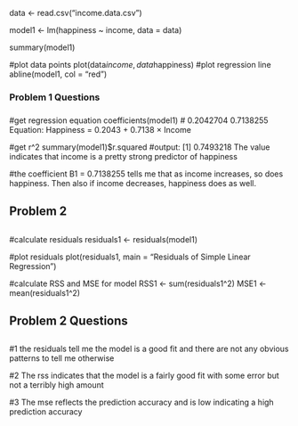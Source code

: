 data <- read.csv("income.data.csv")

model1 <- lm(happiness ~ income, data = data)

summary(model1)

#plot data points
plot(data$income, data$happiness)
#plot regression line
abline(model1, col = "red")

###
### Problem 1 Questions
###

#get regression equation
coefficients(model1)
# 0.2042704   0.7138255    Equation: Happiness = 0.2043 + 0.7138 × Income

#get r^2
summary(model1)$r.squared
#output: [1] 0.7493218 The value indicates that income is a pretty strong predictor of happiness

#the coefficient B1 = 0.7138255 tells me that as income increases, so does happiness. Then also if income decreases, happiness does as well. 

##
## Problem 2
##

#calculate residuals 
residuals1 <- residuals(model1)

#plot residuals
plot(residuals1, main = "Residuals of Simple Linear Regression")

#calculate RSS and MSE for model
RSS1 <- sum(residuals1^2)
MSE1 <- mean(residuals1^2)

##
## Problem 2 Questions
##

#1 the residuals tell me the model is a good fit and there are not any obvious patterns to tell me otherwise

#2 The rss indicates that the model is a fairly good fit with some error but not a terribly high amount

#3 The mse reflects the prediction accuracy and is low indicating a high prediction accuracy

